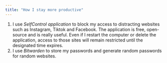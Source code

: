 ```yaml
---
title: "How I stay more productive"
---
```


1.  I use *SelfControl application* to block my access to distracting websites such as Instagram, Tiktok and Facebook. The application is free, open-source and is really useful. Even if I restart the computer or delete the application, access to those sites will remain restricted until the designated time expires.
2.  I use *Bitwarden* to store my passwords and generate random passwords for random websites.
